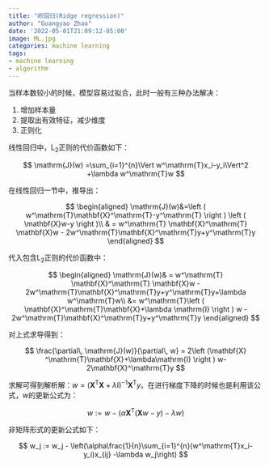 ```yaml
---
title: "岭回归(Ridge regression)"
author: "Guangyao Zhao"
date: '2022-05-01T21:09:12-05:00'
image: ML.jpg
categories: machine learning
tags:
- machine learning
- algorithm
---
```


当样本数较小的时候，模型容易过拟合，此时一般有三种办法解决：

1. 增加样本量
2. 提取出有效特征，减少维度
3. 正则化

线性回归中，$\mathrm{L}_2$正则的代价函数如下：

$$
\mathrm{J}(w) =\sum_{i=1}^{n}\Vert w^\mathrm{T}x_i-y_i\Vert^2 +\lambda w^\mathrm{T}w
$$

在线性回归一节中，推导出：

$$
\begin{aligned}
\mathrm{J}(w)&=\left ( w^\mathrm{T}\mathbf{X}^\mathrm{T}-y^\mathrm{T} \right ) \left ( \mathbf{X}w-y \right )\\
& = w^\mathrm{T} \mathbf{X}^\mathrm{T} \mathbf{X}w - 2w^\mathrm{T}\mathbf{X}^\mathrm{T}y+y^\mathrm{T}y
\end{aligned}
$$

代入包含$\mathrm{L}_2$正则的代价函数中：

$$
\begin{aligned}
\mathrm{J}(w)& = w^\mathrm{T} \mathbf{X}^\mathrm{T} \mathbf{X}w - 2w^\mathrm{T}\mathbf{X}^\mathrm{T}y+y^\mathrm{T}y+\lambda w^\mathrm{T}w\\
&= w^\mathrm{T}\left ( \mathbf{X}^\mathrm{T}\mathbf{X}+\lambda \mathrm{I} \right ) w - 2w^\mathrm{T}\mathbf{X}^\mathrm{T}y+y^\mathrm{T}y
\end{aligned}
$$

对上式求导得到：

$$
\frac{\partial\, \mathrm{J}(w)}{\partial\, w} = 2\left (\mathbf{X} ^\mathrm{T}\mathbf{X}+\lambda\mathrm{I}  \right ) w-2\mathbf{X}^\mathrm{T}y
$$

求解可得到解析解：$w=\left ( \mathbf{X}^\mathrm{T}\mathbf{X} +\lambda\mathrm{I}\right )^{-1}\mathbf{X}^\mathrm{T}y$。在进行梯度下降的时候也是利用该公式，$w$的更新公式为：

$$
w := w-\left(\alpha \mathbf{X} ^\mathrm{T}\left( \mathbf{X}w-y\right)-\lambda w\right)
$$

非矩阵形式的更新公式如下：

$$
w_j := w_j - \left(\alpha\frac{1}{n}\sum_{i=1}^{n}(w^\mathrm{T}x_i-y_i)x_{ij} -\lambda w_j\right)
$$

